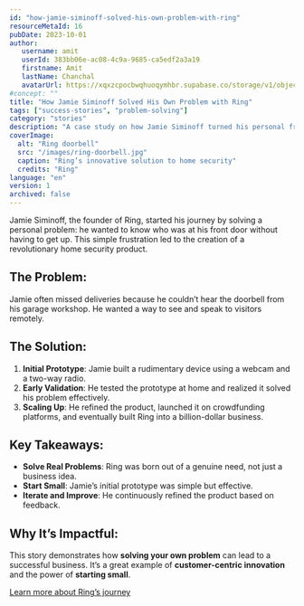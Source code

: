 ```yaml
---
id: "how-jamie-siminoff-solved-his-own-problem-with-ring"
resourceMetaId: 16
pubDate: 2023-10-01
author: 
   username: amit
   userId: 383bb06e-ac08-4c9a-9685-ca5edf2a3a19
   firstname: Amit
   lastName: Chanchal
   avatarUrl: https://xqxzcpocbwqhuoqymhbr.supabase.co/storage/v1/object/public/profiles/383bb06e-ac08-4c9a-9685-ca5edf2a3a19/profile.jpg
#concept: ""
title: "How Jamie Siminoff Solved His Own Problem with Ring"
tags: ["success-stories", "problem-solving"]
category: "stories"
description: "A case study on how Jamie Siminoff turned his personal frustration into a billion-dollar business."
coverImage:
  alt: "Ring doorbell"
  src: "/images/ring-doorbell.jpg"
  caption: "Ring’s innovative solution to home security"
  credits: "Ring"
language: "en"
version: 1
archived: false
---
```


Jamie Siminoff, the founder of Ring, started his journey by solving a personal problem: he wanted to know who was at his front door without having to get up. This simple frustration led to the creation of a revolutionary home security product.

## The Problem:
Jamie often missed deliveries because he couldn’t hear the doorbell from his garage workshop. He wanted a way to see and speak to visitors remotely.

## The Solution:
1. **Initial Prototype**: Jamie built a rudimentary device using a webcam and a two-way radio.
2. **Early Validation**: He tested the prototype at home and realized it solved his problem effectively.
3. **Scaling Up**: He refined the product, launched it on crowdfunding platforms, and eventually built Ring into a billion-dollar business.

## Key Takeaways:
- **Solve Real Problems**: Ring was born out of a genuine need, not just a business idea.
- **Start Small**: Jamie’s initial prototype was simple but effective.
- **Iterate and Improve**: He continuously refined the product based on feedback.

## Why It’s Impactful:
This story demonstrates how **solving your own problem** can lead to a successful business. It’s a great example of **customer-centric innovation** and the power of **starting small**.

[Learn more about Ring’s journey](https://www.ring.com)